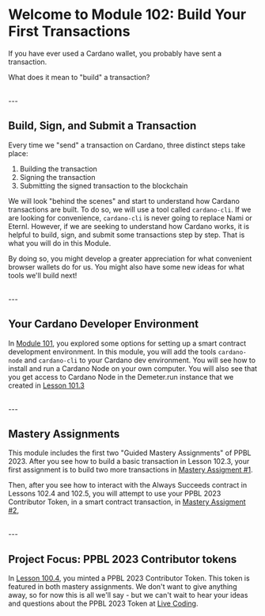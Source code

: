 # Welcome to Module 102: Build Your First Transactions

If you have ever used a Cardano wallet, you probably have sent a transaction. 

What does it mean to "build" a transaction?

<br />
---

## Build, Sign, and Submit a Transaction

Every time we "send" a transaction on Cardano, three distinct steps take place:
1. Building the transaction
2. Signing the transaction
3. Submitting the signed transaction to the blockchain

We will look "behind the scenes" and start to understand how Cardano transactions are built. To do so, we will use a tool called `cardano-cli`. If we are looking for convenience, `cardano-cli` is never going to replace Nami or Eternl. However, if we are seeking to understand how Cardano works, it is helpful to build, sign, and submit some transactions step by step. That is what you will do in this Module. 

By doing so, you might develop a greater appreciation for what convenient browser wallets do for us. You might also have some new ideas for what tools we'll build next!

<br />
---

## Your Cardano Developer Environment
In [Module 101](/modules/101/slts), you explored some options for setting up a smart contract development environment. In this module, you will add the tools `cardano-node`  and `cardano-cli` to your Cardano dev environment. You will see how to install and run a Cardano Node on your own computer. You will also see that you get access to Cardano Node in the Demeter.run instance that we created in [Lesson 101.3](/modules/101/1013)

<br />
---

## Mastery Assignments

This module includes the first two "Guided Mastery Assignments" of PPBL 2023. After you see how to build a basic transaction in Lesson 102.3, your first assignment is to build two more transactions in [Mastery Assigment #1](/modules/102/assignment1021). 

Then, after you see how to interact with the Always Succeeds contract in Lessons 102.4 and 102.5, you will attempt to use your PPBL 2023 Contributor Token, in a smart contract transaction, in [Mastery Assigment #2](/modules/102/assignment1022),

<br />
---

## Project Focus: PPBL 2023 Contributor tokens
In [Lesson 100.4](/modules/100/1004), you minted a PPBL 2023 Contributor Token. This token is featured in both mastery assignments. We don't want to give anything away, so for now this is all we'll say - but we can't wait to hear your ideas and questions about the PPBL 2023 Token at [Live Coding](/live-coding).

